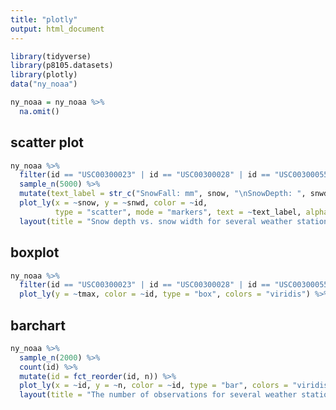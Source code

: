 ```yaml
---
title: "plotly"
output: html_document
---
```


```r
library(tidyverse)
library(p8105.datasets)
library(plotly)
data("ny_noaa")

ny_noaa = ny_noaa %>%
  na.omit()
```

## scatter plot

```r
ny_noaa %>%
  filter(id == "USC00300023" | id == "USC00300028" | id == "USC00300055" | id == "USC00300063" | id == "USC00300085") %>%
  sample_n(5000) %>%
  mutate(text_label = str_c("SnowFall: mm", snow, "\nSnowDepth: ", snwd)) %>% 
  plot_ly(x = ~snow, y = ~snwd, color = ~id, 
          type = "scatter", mode = "markers", text = ~text_label, alpha = 0.5) %>%
  layout(title = "Snow depth vs. snow width for several weather stations")

```

## boxplot

```r
ny_noaa %>% 
  filter(id == "USC00300023" | id == "USC00300028" | id == "USC00300055" | id == "USC00300063" | id == "USC00300085") %>%
  plot_ly(y = ~tmax, color = ~id, type = "box", colors = "viridis") %>% layout(title = "The boxplot of max temperature for \n several weather stations")

```

## barchart

```r
ny_noaa %>%
  sample_n(2000) %>%
  count(id) %>%
  mutate(id = fct_reorder(id, n)) %>% 
  plot_ly(x = ~id, y = ~n, color = ~id, type = "bar", colors = "viridis") %>%
  layout(title = "The number of observations for several weather stations")
  
```











